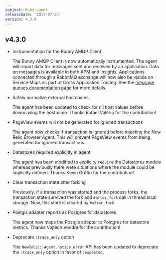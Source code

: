 ```yaml
---
subject: Ruby agent
releaseDate: '2017-07-24'
version: 4.3.0
---
```


## v4.3.0

* Instrumentation for the Bunny AMQP Client

  The Bunny AMQP Client is now automatically instrumented. The agent will report data for messages sent and received by an application. Data on messages is available in both APM and Insights. Applications connected through a RabbitMQ exchange will now also be visible on Service Maps as part of Cross Application Tracing. See the [message queues documentation page](https://docs.newrelic.com/docs/agents/ruby-agent/features/message-queues) for more details.
* Safely normalize external hostnames

  The agent has been updated to check for nil host values before downcasing the hostname. Thanks Rafael Valério for the contribution!
* PageView events will not be generated for ignored transactions

  The agent now checks if transaction is ignored before injecting the New Relic Browser Agent. This will prevent PageView events from being generated for ignored transactions.
* Datastores required explicitly in agent

  The agent has been modified to explicity `require` the Datastores module whereas previously there were situations where the module could be implicitly defined. Thanks Kevin Griffin for the contribution!
* Clear transaction state after forking

  Previously, if a transaction was started and the process forks, the transaction state survived the fork and `#after_fork` call in thread local storage. Now, this state is cleared by `#after_fork`.
* Postgis adapter reports as Postgres for datastores

  The agent now maps the Postgis adapter to Postgres for datastore metrics. Thanks Vojtěch Vondra for the contribution!
* Deprecate `:trace_only` option

  The `NewRelic::Agent.notice_error` API has been updated to deprecate the `:trace_only` option in favor of `:expected`.
